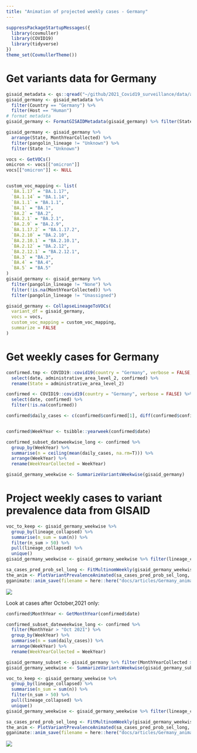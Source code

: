 ```yaml
---
title: "Animation of projected weekly cases - Germany"
---
```



```r
suppressPackageStartupMessages({
  library(covmuller)
  library(COVID19)
  library(tidyverse)
})
theme_set(CovmullerTheme())
```

# Get variants data for Germany

```r
gisaid_metadata <- qs::qread("~/github/2021_Covid19_surveillance/data/all_metadata/metadata_tsv_2022_06_04.qs")
gisaid_germany <- gisaid_metadata %>%
  filter(Country == "Germany") %>%
  filter(Host == "Human")
# format metadata
gisaid_germany <- FormatGISAIDMetadata(gisaid_germany) %>% filter(State!="") %>% filter(pangolin_lineage!="Unassigned")

gisaid_germany <- gisaid_germany %>%
  arrange(State, MonthYearCollected) %>%
  filter(pangolin_lineage != "Unknown") %>%
  filter(State != "Unknown")

vocs <- GetVOCs()
omicron <- vocs[["omicron"]]
vocs[["omicron"]] <- NULL


custom_voc_mapping <- list(
  `BA.1.17` = "BA.1.17",
  `BA.1.14` = "BA.1.14",
  `BA.1.1` = "BA.1.1",
  `BA.1` = "BA.1",
  `BA.2` = "BA.2",
  `BA.2.1` = "BA.2.1",
  `BA.2.9` = "BA.2.9",
  `BA.1.17.2` = "BA.1.17.2",
  `BA.2.10` = "BA.2.10",
  `BA.2.10.1` = "BA.2.10.1",
  `BA.2.12` = "BA.2.12",
  `BA.2.12.1` = "BA.2.12.1",
  `BA.3` = "BA.3",
  `BA.4` = "BA.4",
  `BA.5` = "BA.5"
)
gisaid_germany <- gisaid_germany %>%
  filter(pangolin_lineage != "None") %>%
  filter(!is.na(MonthYearCollected)) %>%
  filter(pangolin_lineage != "Unassigned")

gisaid_germany <- CollapseLineageToVOCs(
  variant_df = gisaid_germany,
  vocs = vocs,
  custom_voc_mapping = custom_voc_mapping,
  summarize = FALSE
)
```

# Get weekly cases for Germany

```r

confirmed.tmp <- COVID19::covid19(country = "Germany", verbose = FALSE, level = 2) %>%
  select(date, administrative_area_level_2, confirmed) %>%
  rename(State = administrative_area_level_2)

confirmed <- COVID19::covid19(country = "Germany", verbose = FALSE) %>%
  select(date, confirmed) %>%
  filter(!is.na(confirmed))

confirmed$daily_cases <- c(confirmed$confirmed[1], diff(confirmed$confirmed))


confirmed$WeekYear <- tsibble::yearweek(confirmed$date)

confirmed_subset_dateweekwise_long <- confirmed %>%
  group_by(WeekYear) %>%
  summarise(n = ceiling(mean(daily_cases, na.rm=T))) %>%
  arrange(WeekYear) %>%
  rename(WeekYearCollected = WeekYear)

gisaid_germany_weekwise <- SummarizeVariantsWeekwise(gisaid_germany)
```


# Project weekly cases to variant prevalence data from GISAID

```r
voc_to_keep <- gisaid_germany_weekwise %>%
  group_by(lineage_collapsed) %>%
  summarise(n_sum = sum(n)) %>%
  filter(n_sum > 50) %>%
  pull(lineage_collapsed) %>%
  unique()
gisaid_germany_weekwise <- gisaid_germany_weekwise %>% filter(lineage_collapsed %in% voc_to_keep)

sa_cases_pred_prob_sel_long <- FitMultinomWeekly(gisaid_germany_weekwise, confirmed_subset_dateweekwise_long)
the_anim <- PlotVariantPrevalenceAnimated(sa_cases_pred_prob_sel_long, title = "Estimated cases (weekly average) in Germany by variant", caption = "**Source: gisaid.org and covid19datahub.io<br>**", date_breaks = "28 days")
gganimate::anim_save(filename = here::here("docs/articles/Germany_animated.gif"), animation = the_anim)
```
![](Germany_animated.gif)



Look at cases after October,2021 only:

```r

confirmed$MonthYear <- GetMonthYear(confirmed$date)

confirmed_subset_dateweekwise_long <- confirmed %>%
  filter(MonthYear > "Oct 2021") %>%
  group_by(WeekYear) %>%
  summarise(n = sum(daily_cases)) %>%
  arrange(WeekYear) %>%
  rename(WeekYearCollected = WeekYear)

gisaid_germany_subset <- gisaid_germany %>% filter(MonthYearCollected > "Oct 2021")
gisaid_germany_weekwise <- SummarizeVariantsWeekwise(gisaid_germany_subset)

voc_to_keep <- gisaid_germany_weekwise %>%
  group_by(lineage_collapsed) %>%
  summarise(n_sum = sum(n)) %>%
  filter(n_sum > 50) %>%
  pull(lineage_collapsed) %>%
  unique()
gisaid_germany_weekwise <- gisaid_germany_weekwise %>% filter(lineage_collapsed %in% voc_to_keep)

sa_cases_pred_prob_sel_long <- FitMultinomWeekly(gisaid_germany_weekwise, confirmed_subset_dateweekwise_long)
the_anim <- PlotVariantPrevalenceAnimated(sa_cases_pred_prob_sel_long, title = "Estimated cases (weekly average) in Germany by variant", caption = "**Source: gisaid.org and covid19datahub.io<br>**")
gganimate::anim_save(filename = here::here("docs/articles/Germany_animated_2021.gif"), animation = the_anim)
```
![](Germany_animated_2021.gif)
